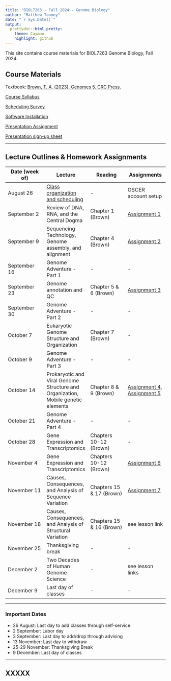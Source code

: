 ```yaml
---
title: "BIOL7263 - Fall 2024 - Genome Biology"
author: "Matthew Toomey"
date: "`r Sys.Date()`"
output:
  prettydoc::html_pretty:
    theme: Cayman
    highlight: github
---
```


This site contains course materials for BIOL7263 Genome Biology, Fall 2024.

## Course Materials

Textbook: [Brown, T. A. (2023). Genomes 5. CRC Press.](https://www.routledge.com/Genomes-5/Brown/p/book/9780367674076)

[Course Syllabus](CourseMaterials/CourseSyllabus.html) 

[Scheduling Survey]()

[Software Installation](CourseMaterials/InstallationInstructions.html)

[Presentation Assignment](Assignments/LessonAssignment.html) 

[Presentation sign-up sheet]()

___

## Lecture Outlines & Homework Assignments

Date (week of)  | Lecture | Reading | Assignments
------------- |----------- | ------------- | ------------- 
August 26  | [Class organization and scheduling]() | - | OSCER account setup 
September 2  | Review of DNA, RNA, and the Central Dogma | Chapter 1 (Brown) | [Assignment 1]()  
September 9  | Sequencing Technology, Genome assembly, and alignment  | Chapter 4 (Brown) | [Assignment 2]()  
September 16  | Genome Adventure - Part 1 | - | -
September 23  | Genome annotation and QC | Chapter 5 & 6 (Brown) | [Assignment 3]()
September 30  | Genome Adventure - Part 2 | - | -
October 7  | Eukaryotic Genome Structure and Organization | Chapter 7 (Brown) | -
October 9  |Genome Adventure - Part 3 | - | -
October 14  | Prokaryotic and Viral Genome Structure and Organization, Mobile genetic elements | Chapter 8 & 9 (Brown) |  [Assignment 4](), [Assignment 5]()
October 21  |Genome Adventure - Part 4 | - | -
October 28  | Gene Expression and Transcriptomics | Chapters 10-12 (Brown) | -
November 4  | Gene Expression and Transcriptomics | Chapters 10-12 (Brown) | [Assignment 6]()  
November 11  | Causes, Consequences, and Analysis of Sequence Variation | Chapters 15 & 17 (Brown) | [Assignment 7]()  
November 18  | Causes, Consequences, and Analysis of Structural Variation | Chapters 15 & 16 (Brown) | see lesson link
November 25  | Thanksgiving break | - | - 
December 2  | Two Decades of Human Genome Science | - | see lesson links 
December 9  | Last day of classes | - | - 

___

### Important Dates
- 26 August: Last day to add classes through self-service
- 2 September: Labor day
- 3 September: Last day to add/drop through advising
- 13 November: Last day to withdraw
- 25-29 November: Thanksgiving Break
- 9 December: Last day of classes

___

## XXXXX
